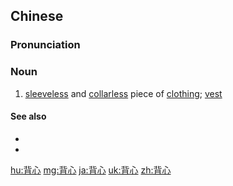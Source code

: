 ==Chinese==
{{zh-forms}}

===Pronunciation===
{{zh-pron
|m=bèixīn
|c=bui3 sam1
|h=pfs=poi-sîm
|cat=n
}}

===Noun===
{{zh-noun}}

# [[sleeveless]] and [[collarless]] piece of [[clothing]]; [[vest]] {{zh-mw|件}}

====See also====
* {{zh-l|汗衫}}
* {{zh-l|坎肩}}

{{zh-cat|Intermediate|Clothing}}

[[hu:背心]]
[[mg:背心]]
[[ja:背心]]
[[uk:背心]]
[[zh:背心]]